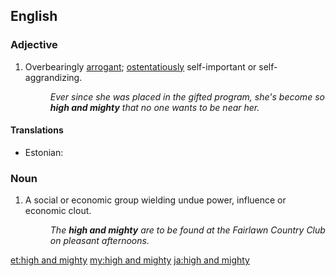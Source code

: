 ==English==

===Adjective===
{{en-adj|head=[[high]] [[and]] [[mighty]]|high and mightier|sup=high and mightiest|more}}
# {{lb|en|idiomatic}} Overbearingly [[arrogant]]; [[ostentatiously]] self-important or self-aggrandizing.
#: ''Ever since she was placed in the gifted program, she's become so '''high and mighty''' that no one wants to be near her.''

====Translations====
{{trans-top|overbearingly arrogant}}
* Estonian: {{t|et|ennasttäis}}
{{trans-mid}}
{{trans-bottom}}

===Noun===
{{en-plural noun|head=[[high]] [[and]] [[mighty]]}}

# {{lb|en|idiomatic}} A social or economic group wielding undue power, influence or economic clout.
#: ''The '''high and mighty''' are to be found at the Fairlawn Country Club on pleasant afternoons.''

[[et:high and mighty]]
[[my:high and mighty]]
[[ja:high and mighty]]